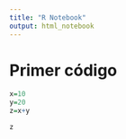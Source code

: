 ```yaml
---
title: "R Notebook"
output: html_notebook
---
```


# Primer código
```r
x=10
y=20
z=x+y
```

```r
z
```

